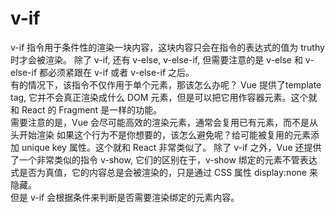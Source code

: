 # v-if
v-if 指令用于条件性的渲染一块内容，这块内容只会在指令的表达式的值为 truthy 时才会被渲染。
<CodePen html="/code/v-if/v-if.html" deps="/code/v-if/v-if.json" code="/code/v-if/v-if.js"/>
除了 v-if, 还有 v-else, v-else-if, 但需要注意的是 v-else 和 v-else-if 都必须紧跟在 v-if 或者 v-else-if 之后。  
有的情况下，该指令不仅作用于单个元素，那该怎么办呢？ Vue 提供了template tag, 它并不会真正渲染成什么 DOM 元素，但是可以把它用作容器元素。这个就和 React 的 Fragment 是一样的功能。  
<CodePen html="/code/v-if/v-if.html" deps="/code/v-if/v-if.json" code="/code/v-if/v-if-template.js"/>
需要注意的是，Vue 会尽可能高效的渲染元素，通常会复用已有元素，而不是从头开始渲染
<CodePen html="/code/v-if/v-if.html" deps="/code/v-if/v-if.json" code="/code/v-if/v-if-reuse.js"/>
如果这个行为不是你想要的，该怎么避免呢？给可能被复用的元素添加 unique key 属性。这个就和 React 非常类似了。
<CodePen html="/code/v-if/v-if.html" deps="/code/v-if/v-if.json" code="/code/v-if/v-if-react.js" type="babel"/>
除了 v-if 之外，Vue 还提供了一个非常类似的指令 v-show, 它们的区别在于，v-show 绑定的元素不管表达式是否为真值，它的内容总是会被渲染的，只是通过 CSS 属性 display:none 来隐藏。  
但是 v-if 会根据条件来判断是否需要渲染绑定的元素内容。